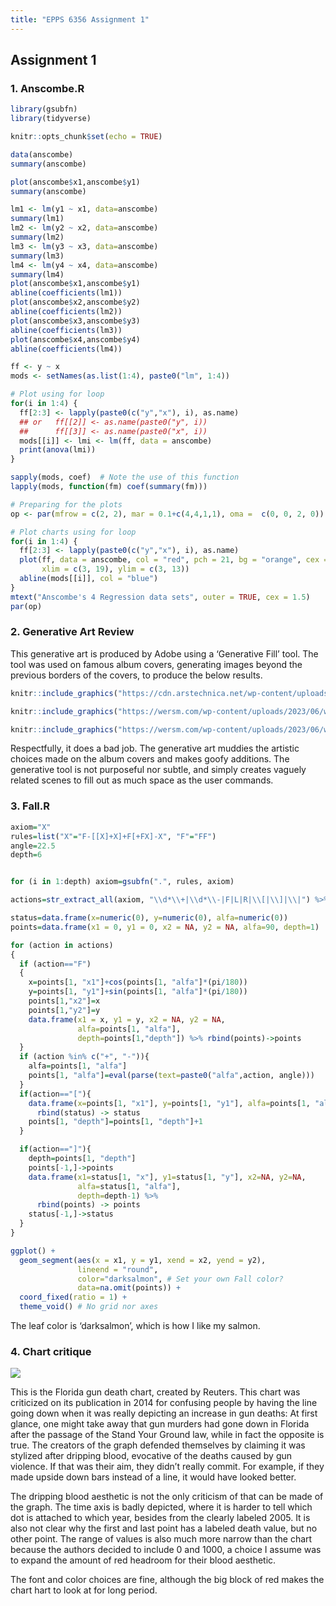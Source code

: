 ```yaml
---
title: "EPPS 6356 Assignment 1"
---
```


## Assignment 1

### 1. Anscombe.R

```r
library(gsubfn)
library(tidyverse)

knitr::opts_chunk$set(echo = TRUE)
```

```r

data(anscombe)
summary(anscombe)

plot(anscombe$x1,anscombe$y1)
summary(anscombe)

lm1 <- lm(y1 ~ x1, data=anscombe)
summary(lm1)
lm2 <- lm(y2 ~ x2, data=anscombe)
summary(lm2)
lm3 <- lm(y3 ~ x3, data=anscombe)
summary(lm3)
lm4 <- lm(y4 ~ x4, data=anscombe)
summary(lm4)
plot(anscombe$x1,anscombe$y1)
abline(coefficients(lm1))
plot(anscombe$x2,anscombe$y2)
abline(coefficients(lm2))
plot(anscombe$x3,anscombe$y3)
abline(coefficients(lm3))
plot(anscombe$x4,anscombe$y4)
abline(coefficients(lm4))

ff <- y ~ x
mods <- setNames(as.list(1:4), paste0("lm", 1:4))

# Plot using for loop
for(i in 1:4) {
  ff[2:3] <- lapply(paste0(c("y","x"), i), as.name)
  ## or   ff[[2]] <- as.name(paste0("y", i))
  ##      ff[[3]] <- as.name(paste0("x", i))
  mods[[i]] <- lmi <- lm(ff, data = anscombe)
  print(anova(lmi))
}

sapply(mods, coef)  # Note the use of this function
lapply(mods, function(fm) coef(summary(fm)))

# Preparing for the plots
op <- par(mfrow = c(2, 2), mar = 0.1+c(4,4,1,1), oma =  c(0, 0, 2, 0))

# Plot charts using for loop
for(i in 1:4) {
  ff[2:3] <- lapply(paste0(c("y","x"), i), as.name)
  plot(ff, data = anscombe, col = "red", pch = 21, bg = "orange", cex = 1.2,
       xlim = c(3, 19), ylim = c(3, 13))
  abline(mods[[i]], col = "blue")
}
mtext("Anscombe's 4 Regression data sets", outer = TRUE, cex = 1.5)
par(op)

```


### 2. Generative Art Review

This generative art is produced by Adobe using a 'Generative Fill' tool. The tool was used on famous album covers, generating images beyond the previous borders of the covers, to produce the below results.

```r

knitr::include_graphics("https://cdn.arstechnica.net/wp-content/uploads/2023/05/beatles_hero_1-800x450.jpg")

knitr::include_graphics("https://wersm.com/wp-content/uploads/2023/06/wersm-generative-AI-album-covers-Metalilica.jpeg?ezimgfmt=rs:799x799/rscb2/ng:webp/ngcb2")

knitr::include_graphics("https://wersm.com/wp-content/uploads/2023/06/wersm-generative-AI-album-covers-pink-floyd.jpeg?ezimgfmt=rs:799x799/rscb2/ng:webp/ngcb2")

```

Respectfully, it does a bad job. The generative art muddies the artistic choices made on the album covers and makes goofy additions. The generative tool is not purposeful nor subtle, and simply creates vaguely related scenes to fill out as much space as the user commands.


### 3. Fall.R

```r

axiom="X"
rules=list("X"="F-[[X]+X]+F[+FX]-X", "F"="FF")
angle=22.5
depth=6


for (i in 1:depth) axiom=gsubfn(".", rules, axiom)

actions=str_extract_all(axiom, "\\d*\\+|\\d*\\-|F|L|R|\\[|\\]|\\|") %>% unlist

status=data.frame(x=numeric(0), y=numeric(0), alfa=numeric(0))
points=data.frame(x1 = 0, y1 = 0, x2 = NA, y2 = NA, alfa=90, depth=1)

for (action in actions)
{
  if (action=="F")
  {
    x=points[1, "x1"]+cos(points[1, "alfa"]*(pi/180))
    y=points[1, "y1"]+sin(points[1, "alfa"]*(pi/180))
    points[1,"x2"]=x
    points[1,"y2"]=y
    data.frame(x1 = x, y1 = y, x2 = NA, y2 = NA,
               alfa=points[1, "alfa"],
               depth=points[1,"depth"]) %>% rbind(points)->points
  }
  if (action %in% c("+", "-")){
    alfa=points[1, "alfa"]
    points[1, "alfa"]=eval(parse(text=paste0("alfa",action, angle)))
  }
  if(action=="["){
    data.frame(x=points[1, "x1"], y=points[1, "y1"], alfa=points[1, "alfa"]) %>%
      rbind(status) -> status
    points[1, "depth"]=points[1, "depth"]+1
  }

  if(action=="]"){
    depth=points[1, "depth"]
    points[-1,]->points
    data.frame(x1=status[1, "x"], y1=status[1, "y"], x2=NA, y2=NA,
               alfa=status[1, "alfa"],
               depth=depth-1) %>%
      rbind(points) -> points
    status[-1,]->status
  }
}

ggplot() +
  geom_segment(aes(x = x1, y = y1, xend = x2, yend = y2),
               lineend = "round",
               color="darksalmon", # Set your own Fall color?
               data=na.omit(points)) +
  coord_fixed(ratio = 1) +
  theme_void() # No grid nor axes

```

The leaf color is 'darksalmon', which is how I like my salmon.

### 4. Chart critique

![](https://i.imgur.com/9BrT3IS_d.webp?maxwidth=760&fidelity=grand)

This is the Florida gun death chart, created by Reuters. This chart was criticized on its publication in 2014 for confusing people by having the line going down when it was really depicting an increase in gun deaths: At first glance, one might take away that gun murders had gone down in Florida after the passage of the Stand Your Ground law, while in fact the opposite is true. The creators of the graph defended themselves by claiming it was stylized after dripping blood, evocative of the deaths caused by gun violence. If that was their aim, they didn't really commit. For example, if they made upside down bars instead of a line, it would have looked better.

The dripping blood aesthetic is not the only criticism of that can be made of the graph. The time axis is badly depicted, where it is harder to tell which dot is attached to which year, besides from the clearly labeled 2005. It is also not clear why the first and last point has a labeled death value, but no other point. The range of values is also much more narrow than the chart because the authors decided to include 0 and 1000, a choice I assume was to expand the amount of red headroom for their blood aesthetic.

The font and color choices are fine, although the big block of red makes the chart hart to look at for long period.
